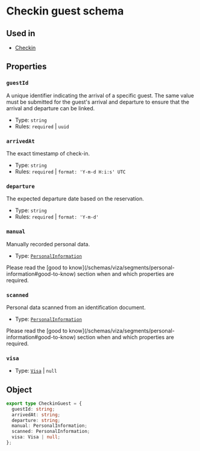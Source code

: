 
# Checkin guest schema

## Used in
- [Checkin](/schemas/viza/checkin#guests)

## Properties
### `guestId`
A unique identifier indicating the arrival of a specific guest.
The same value must be submitted for the guest's arrival and departure to ensure that the arrival and departure can be linked.
- Type: `string`
- Rules: `required` | `uuid`

### `arrivedAt`
The exact timestamp of check-in.
- Type: `string`
- Rules: `required` | `format: 'Y-m-d H:i:s' UTC`

### `departure`
The expected departure date based on the reservation.
- Type: `string`
- Rules: `required` | `format: 'Y-m-d'`

### `manual`
Manually recorded personal data.
- Type: [`PersonalInformation`](/schemas/viza/segments/personal-information)

<Callout type="default">
  Please read the [good to know](/schemas/viza/segments/personal-information#good-to-know) section when and which properties are required.
</Callout>

### `scanned`
Personal data scanned from an identification document.
- Type: [`PersonalInformation`](/schemas/viza/segments/personal-information)

<Callout type="default">
  Please read the [good to know](/schemas/viza/segments/personal-information#good-to-know) section when and which properties are required.
</Callout>

### `visa`
- Type: [`Visa`](/schemas/viza/segments/visa) | `null`

## Object
```ts
export type CheckinGuest = {
  guestId: string;
  arrivedAt: string;
  departure: string;
  manual: PersonalInformation;
  scanned: PersonalInformation;
  visa: Visa | null;
};
```